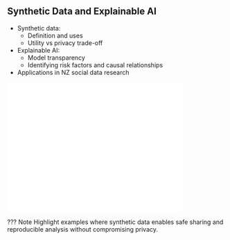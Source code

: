 ## Synthetic Data and Explainable AI

- Synthetic data:
  - Definition and uses
  - Utility vs privacy trade-off
- Explainable AI:
  - Model transparency
  - Identifying risk factors and causal relationships
- Applications in NZ social data research

![](figures/synthetic_data_workflow.pdf){width=80%}
![](figures/xai_pipeline.pdf){width=80%}

??? Note
Highlight examples where synthetic data enables safe sharing and reproducible analysis without compromising privacy.
